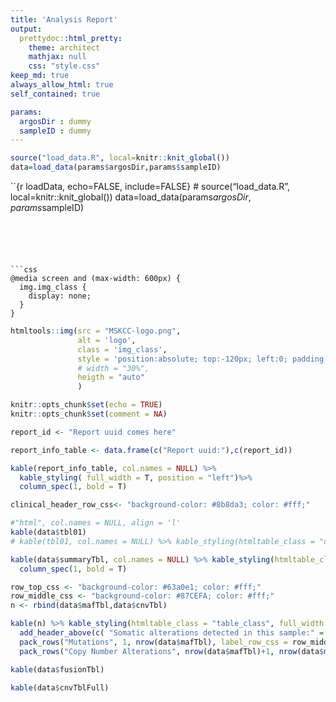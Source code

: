 ```yaml
---
title: 'Analysis Report'
output:
  prettydoc::html_pretty:
    theme: architect
    mathjax: null
    css: "style.css"
keep_md: true
always_allow_html: true
self_contained: true

params:
  argosDir : dummy
  sampleID : dummy
---
```




```r
source("load_data.R", local=knitr::knit_global())
data=load_data(params$argosDir,params$sampleID)
```





``{r loadData, echo=FALSE, include=FALSE}
# source("load_data.R", local=knitr::knit_global())
data=load_data(params$argosDir,params$sampleID)
```





```css
@media screen and (max-width: 600px) {
  img.img_class {
    display: none;
  }
}
```
```r
htmltools::img(src = "MSKCC-logo.png",
               alt = 'logo',
               class = 'img_class',
               style = 'position:absolute; top:-120px; left:0; padding:3px; max-height: 70px', 
               # width = "30%",
               heigth = "auto"
               )
```

```r
knitr::opts_chunk$set(echo = TRUE)
knitr::opts_chunk$set(comment = NA)
```










```r
report_id <- "Report uuid comes here"

report_info_table <- data.frame(c("Report uuid:"),c(report_id))

kable(report_info_table, col.names = NULL) %>% 
  kable_styling( full_width = T, position = "left")%>% 
  column_spec(1, bold = T)
```




```r
clinical_header_row_css<- "background-color: #8b8da3; color: #fff;"

#"html", col.names = NULL, align = 'l'
kable(data$tbl01)
# kable(tbl01, col.names = NULL) %>% kable_styling(htmltable_class = "data_clinical_table_style", full_width = T, position = "left")%>% add_header_above(c( "Data clinical:" = 4), align= "l",extra_css= clinical_header_row_css )
```

```r
kable(data$summaryTbl, col.names = NULL) %>% kable_styling(htmltable_class = "summary_table_style", full_width = T, position = "left")%>%
  column_spec(1, bold = T)
```


```r
row_top_css <- "background-color: #63a0e1; color: #fff;"
row_middle_css <- "background-color: #87CEFA; color: #fff;"
n <- rbind(data$mafTbl,data$cnvTbl)

kable(n) %>% kable_styling(htmltable_class = "table_class", full_width = T, position = "left")%>%
  add_header_above(c( "Somatic alterations detected in this sample:" = 5), align= "l",extra_css= row_top_css )%>%
  pack_rows("Mutations", 1, nrow(data$mafTbl), label_row_css = row_middle_css)%>%
  pack_rows("Copy Number Alterations", nrow(data$mafTbl)+1, nrow(data$mafTbl)+nrow(data$cnvTbl), label_row_css = row_middle_css)
```

```r
kable(data$fusionTbl)
```

```r
kable(data$cnvTblFull)
```


